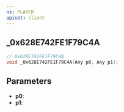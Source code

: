 ```yaml
---
ns: PLAYER
apiset: client
---
```

## _0x628E742FE1F79C4A

```c
// 0x628E742FE1F79C4A
void _0x628E742FE1F79C4A(Any p0, Any p1);
```


## Parameters
* **p0**:
* **p1**: